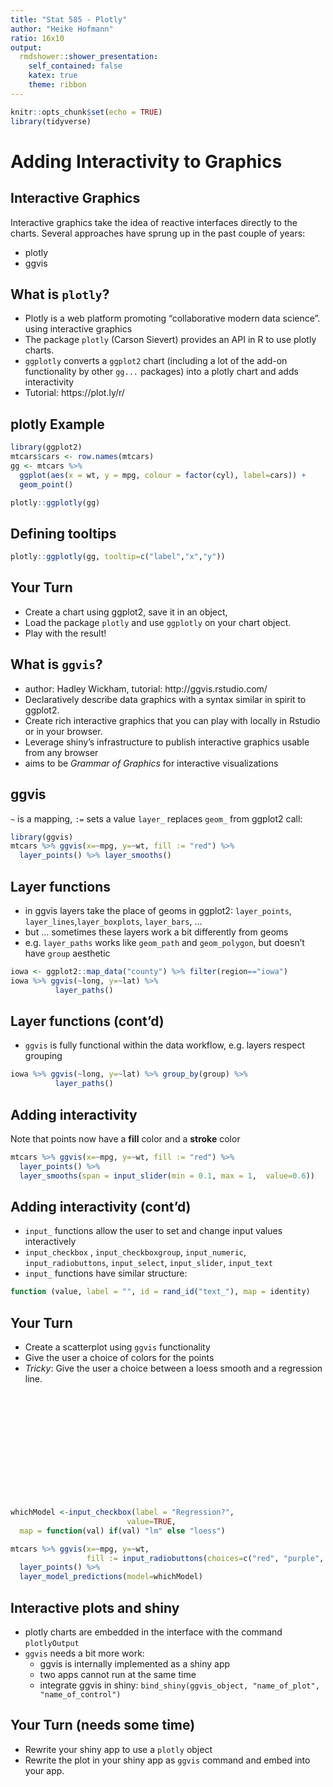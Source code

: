 ```yaml
---
title: "Stat 585 - Plotly"
author: "Heike Hofmann"
ratio: 16x10
output:
  rmdshower::shower_presentation:
    self_contained: false
    katex: true
    theme: ribbon
---
```

```r
knitr::opts_chunk$set(echo = TRUE)
library(tidyverse)
```

# Adding Interactivity to Graphics

## Interactive Graphics

Interactive graphics take the idea of reactive interfaces directly to the charts. Several approaches have sprung up in the past couple of years:

- plotly
- ggvis

## What is `plotly`?

- Plotly is a web platform promoting "collaborative modern data science". using interactive graphics
- The package `plotly` (Carson Sievert) provides an API in R to use plotly charts.
- `ggplotly` converts a `ggplot2` chart (including a lot of the add-on functionality by other `gg...` packages) into a plotly chart and adds interactivity
- Tutorial: https://plot.ly/r/

## plotly Example

```r
library(ggplot2)
mtcars$cars <- row.names(mtcars)
gg <- mtcars %>% 
  ggplot(aes(x = wt, y = mpg, colour = factor(cyl), label=cars)) +
  geom_point()

plotly::ggplotly(gg)
```

## Defining tooltips

```r
plotly::ggplotly(gg, tooltip=c("label","x","y"))
```

## Your Turn

- Create a chart using ggplot2, save it in an object,
- Load the package `plotly` and use `ggplotly` on your chart object.
- Play with the result!


## What is `ggvis`?

- author: Hadley Wickham, tutorial: http://ggvis.rstudio.com/
- Declaratively describe data graphics with a syntax similar in spirit to ggplot2.
- Create rich interactive graphics that you can play with locally in Rstudio or in your browser.
- Leverage shiny’s infrastructure to publish interactive graphics usable from any browser
- aims to be *Grammar of Graphics* for interactive visualizations


## ggvis 

`~` is a mapping, `:=` sets a value
`layer_` replaces `geom_` from ggplot2 call:

```r
library(ggvis)
mtcars %>% ggvis(x=~mpg, y=~wt, fill := "red") %>% 
  layer_points() %>% layer_smooths()
```


## Layer functions

- in ggvis layers take the place of geoms in ggplot2: `layer_points`, `layer_lines`,`layer_boxplots`, `layer_bars`, ...
- but ... sometimes these layers work a bit differently from geoms
- e.g. `layer_paths` works like `geom_path` and `geom_polygon`, but doesn’t have `group` aesthetic

```r
iowa <- ggplot2::map_data("county") %>% filter(region=="iowa")
iowa %>% ggvis(~long, y=~lat) %>% 
          layer_paths()
```

## Layer functions (cont'd)

- `ggvis` is fully functional within the data workflow, e.g. layers respect grouping


```r
iowa %>% ggvis(~long, y=~lat) %>% group_by(group) %>%
          layer_paths()
```

## Adding interactivity

Note that points now have a **fill** color and a **stroke** color

```r
mtcars %>% ggvis(x=~mpg, y=~wt, fill := "red") %>% 
  layer_points() %>% 
  layer_smooths(span = input_slider(min = 0.1, max = 1,  value=0.6))
```

## Adding interactivity (cont'd)

- `input_` functions allow the user to set and change input values interactively
- `input_checkbox` , `input_checkboxgroup`, `input_numeric`, `input_radiobuttons`, `input_select`, `input_slider`, `input_text`
- `input_` functions have similar structure:

```r
function (value, label = "", id = rand_id("text_"), map = identity) 
```

## Your Turn

- Create a scatterplot using `ggvis` functionality
- Give the user a choice of colors for the points
- *Tricky*: Give the user a choice between a loess smooth and a regression line.

<br>
<br>
<br>
<br>
<br>
<br>
<br>
<br>
<br>
<br>

```r
whichModel <-input_checkbox(label = "Regression?",
                          value=TRUE,
  map = function(val) if(val) "lm" else "loess")

mtcars %>% ggvis(x=~mpg, y=~wt, 
                 fill := input_radiobuttons(choices=c("red", "purple", "steelblue"), selected="red", label = "Pick a color for the points")) %>% 
  layer_points() %>%
  layer_model_predictions(model=whichModel)
```


## Interactive plots and shiny

- plotly charts are embedded in the interface with the command `plotlyOutput`
- `ggvis` needs a bit more work:
    - ggvis is internally implemented as a shiny app
    - two apps cannot run at the same time
    - integrate ggvis in shiny: `bind_shiny(ggvis_object, "name_of_plot", "name_of_control")`


## Your Turn (needs some time)

- Rewrite your shiny app to use a `plotly` object
- Rewrite the plot in your shiny app as `ggvis` command and embed into your app.
